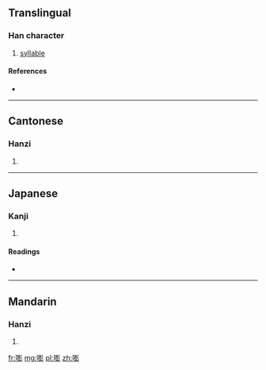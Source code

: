 ==Translingual==

===Han character===
{{Han char|rn=30|rad=口|as=12|sn=15|four=|canj=口土廿竹 (RGTH)}}

# [[syllable]]

====References====
* {{Han ref|kx=0206.270|dkj=04241|hdz=10681.010|uh=562D|ud=22061}}

----

==Cantonese==

===Hanzi===
{{yue-hanzi|jyut=[[baang4]], [[paang1]]|y=baang4, paang1}}

# {{defn|lang=yue|sort=口12}}

----

==Japanese==

===Kanji===
{{ja-kanji|grade=|rs=口12}}

# {{defn|lang=ja|sort=口12}}

====Readings====
* {{ja-readings|on=[[ほう]] (hō), [[びょう]] (byō)|kun=[[こえ]] (koe)}}

----

==Mandarin==

===Hanzi===
{{cmn-hanzi|pin=[[pēng]] ([[peng1]]), [[zhāo]] ([[zhao1]])|wg=p'eng<sup>1</sup>, chao<sup>1</sup>}}

# {{defn|lang=cmn|sort=口12}}

[[fr:嘭]]
[[mg:嘭]]
[[pl:嘭]]
[[zh:嘭]]